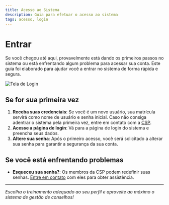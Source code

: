 ```yaml
---
title: Acesso ao Sistema
description: Guia para efetuar o acesso ao sistema
tags: acesso, login
---
```


# Entrar

Se você chegou até aqui, provavelmente está dando os primeiros passos no sistema ou está enfrentando algum problema para acessar sua conta. Este guia foi elaborado para ajudar você a entrar no sistema de forma rápida e segura.

<img
  src="/Manuais/2024-2-ConselhoDeliberativo/assets/images/login.png"
  alt="Tela de Login"
  width={800}
  height={400}
  className='w-full aspect-video rounded-lg mt-4 shadow-lg'
/>

## Se for sua primeira vez

1. **Receba suas credenciais**: Se você é um novo usuário, sua matrícula servirá como nome de usuário e senha inicial. Caso não consiga adentrar o sistema pela primeira vez, entre em contato com a [CSP](https://wa.me/551832819593).
1. **Acesse a página de login**: Vá para a página de login do sistema e preencha seus dados.
1. **Altere sua senha**: Após o primeiro acesso, você será solicitado a alterar sua senha para garantir a segurança da sua conta.

## Se você está enfrentando problemas

- **Esqueceu sua senha?**: Os membros da CSP podem redefinir suas senhas. [Entre em contato](https://wa.me/551832819593) com eles para obter assistência.

---

*Escolha o treinamento adequado ao seu perfil e aproveite ao máximo o sistema de gestão de conselhos!*